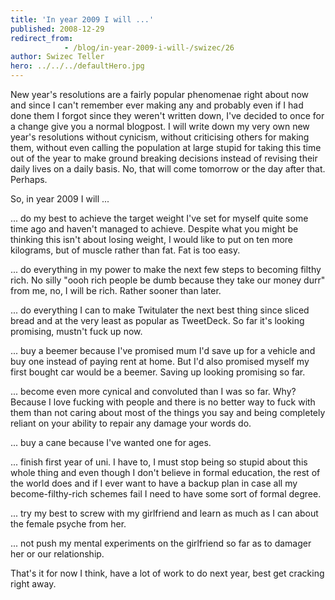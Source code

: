 ```yaml
---
title: 'In year 2009 I will ...'
published: 2008-12-29
redirect_from: 
            - /blog/in-year-2009-i-will-/swizec/26
author: Swizec Teller
hero: ../../../defaultHero.jpg
---
```

New year's resolutions are a fairly popular phenomenae right about now and since I can't remember ever making any and probably even if I had done them I forgot since they weren't written down, I've decided to once for a change give you a normal blogpost. I will write down my very own new year's resolutions without cynicism, without criticising others for making them, without even calling the population at large stupid for taking this time out of the year to make ground breaking decisions instead of revising their daily lives on a daily basis. No, that will come tomorrow or the day after that. Perhaps.

So, in year 2009 I will ...

... do my best to achieve the target weight I've set for myself quite some time ago and haven't managed to achieve. Despite what you might be thinking this isn't about losing weight, I would like to put on ten more kilograms, but of muscle rather than fat. Fat is too easy.

... do everything in my power to make the next few steps to becoming filthy rich. No silly "oooh rich people be dumb because they take our money durr" from me, no, I will be rich. Rather sooner than later.

... do everything I can to make Twitulater the next best thing since sliced bread and at the very least as popular as TweetDeck. So far it's looking promising, mustn't fuck up now.

... buy a beemer because I've promised mum I'd save up for a vehicle and buy one instead of paying rent at home. But I'd also promised myself my first bought car would be a beemer. Saving up looking promising so far.

... become even more cynical and convoluted than I was so far. Why? Because I love fucking with people and there is no better way to fuck with them than not caring about most of the things you say and being completely reliant on your ability to repair any damage your words do.

... buy a cane because I've wanted one for ages.

... finish first year of uni. I have to, I must stop being so stupid about this whole thing and even though I don't believe in formal education, the rest of the world does and if I ever want to have a backup plan in case all my become-filthy-rich schemes fail I need to have some sort of formal degree.

... try my best to screw with my girlfriend and learn as much as I can about the female psyche from her.

... not push my mental experiments on the girlfriend so far as to damager her or our relationship.

That's it for now I think, have a lot of work to do next year, best get cracking right away.